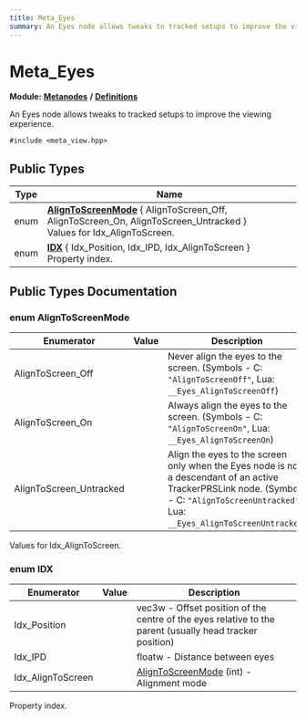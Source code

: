 ```yaml
---
title: Meta_Eyes
summary: An Eyes node allows tweaks to tracked setups to improve the viewing experience. 
---
```


# Meta_Eyes

**Module:** **[Metanodes](../../modules/metanodes/index.mdx)** **/** **[Definitions](../../modules/metanodes/definitions.mdx)**

An Eyes node allows tweaks to tracked setups to improve the viewing experience. 

`#include <meta_view.hpp>`

## Public Types

| Type           | Name           |
| -------------- | -------------- |
| enum| **[AlignToScreenMode](#enum-aligntoscreenmode)** \{ AlignToScreen_Off, AlignToScreen_On, AlignToScreen_Untracked \}<br />Values for Idx_AlignToScreen.  |
| enum| **[IDX](#enum-idx)** \{ Idx_Position, Idx_IPD, Idx_AlignToScreen \}<br />Property index.  |

## Public Types Documentation

### enum AlignToScreenMode

| Enumerator | Value | Description |
| ---------- | ----- | ----------- |
| AlignToScreen_Off | | Never align the eyes to the screen. (Symbols - C: `"AlignToScreenOff"`, Lua: `__Eyes_AlignToScreenOff`)   |
| AlignToScreen_On | | Always align the eyes to the screen. (Symbols - C: `"AlignToScreenOn"`, Lua: `__Eyes_AlignToScreenOn`)   |
| AlignToScreen_Untracked | | Align the eyes to the screen only when the Eyes node is not a descendant of an active TrackerPRSLink node. (Symbols - C: `"AlignToScreenUntracked"`, Lua: `__Eyes_AlignToScreenUntracked`)   |

Values for Idx_AlignToScreen. 

### enum IDX

| Enumerator | Value | Description |
| ---------- | ----- | ----------- |
| Idx_Position | | vec3w - Offset position of the centre of the eyes relative to the parent (usually head tracker position)   |
| Idx_IPD | | floatw - Distance between eyes   |
| Idx_AlignToScreen | | [AlignToScreenMode](#enum-aligntoscreenmode) (int) - Alignment mode   |

Property index. 
